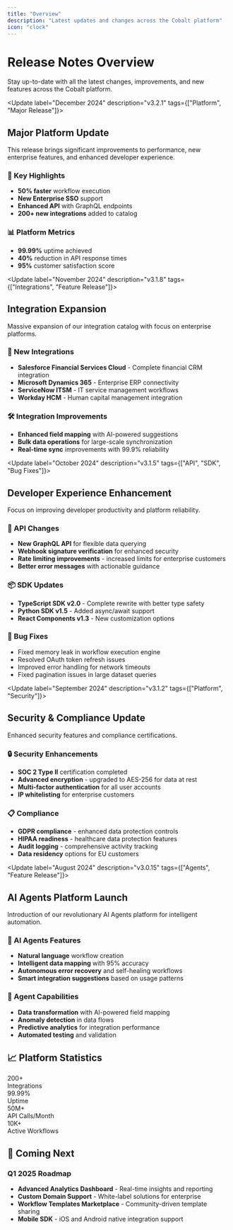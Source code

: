 ```yaml
---
title: "Overview"
description: "Latest updates and changes across the Cobalt platform"
icon: "clock"
---
```


# Release Notes Overview

Stay up-to-date with all the latest changes, improvements, and new features across the Cobalt platform.

<Update label="December 2024" description="v3.2.1" tags={["Platform", "Major Release"]}>
## Major Platform Update

This release brings significant improvements to performance, new enterprise features, and enhanced developer experience.

### 🚀 Key Highlights
- **50% faster** workflow execution
- **New Enterprise SSO** support
- **Enhanced API** with GraphQL endpoints
- **200+ new integrations** added to catalog

### 📊 Platform Metrics
- **99.99%** uptime achieved
- **40%** reduction in API response times
- **95%** customer satisfaction score
</Update>

<Update label="November 2024" description="v3.1.8" tags={["Integrations", "Feature Release"]}>
## Integration Expansion

Massive expansion of our integration catalog with focus on enterprise platforms.

### 🔌 New Integrations
- **Salesforce Financial Services Cloud** - Complete financial CRM integration
- **Microsoft Dynamics 365** - Enterprise ERP connectivity
- **ServiceNow ITSM** - IT service management workflows
- **Workday HCM** - Human capital management integration

### 🛠️ Integration Improvements
- **Enhanced field mapping** with AI-powered suggestions
- **Bulk data operations** for large-scale synchronization
- **Real-time sync** improvements with 99.9% reliability
</Update>

<Update label="October 2024" description="v3.1.5" tags={["API", "SDK", "Bug Fixes"]}>
## Developer Experience Enhancement

Focus on improving developer productivity and platform reliability.

### 🔧 API Changes
- **New GraphQL API** for flexible data querying
- **Webhook signature verification** for enhanced security
- **Rate limiting improvements** - increased limits for enterprise customers
- **Better error messages** with actionable guidance

### 📦 SDK Updates
- **TypeScript SDK v2.0** - Complete rewrite with better type safety
- **Python SDK v1.5** - Added async/await support
- **React Components v1.3** - New customization options

### 🐛 Bug Fixes
- Fixed memory leak in workflow execution engine
- Resolved OAuth token refresh issues
- Improved error handling for network timeouts
- Fixed pagination issues in large dataset queries
</Update>

<Update label="September 2024" description="v3.1.2" tags={["Platform", "Security"]}>
## Security & Compliance Update

Enhanced security features and compliance certifications.

### 🔒 Security Enhancements
- **SOC 2 Type II** certification completed
- **Advanced encryption** - upgraded to AES-256 for data at rest
- **Multi-factor authentication** for all user accounts
- **IP whitelisting** for enterprise customers

### 📋 Compliance
- **GDPR compliance** - enhanced data protection controls
- **HIPAA readiness** - healthcare data protection features
- **Audit logging** - comprehensive activity tracking
- **Data residency** options for EU customers
</Update>

<Update label="August 2024" description="v3.0.15" tags={["Agents", "Feature Release"]}>
## AI Agents Platform Launch

Introduction of our revolutionary AI Agents platform for intelligent automation.

### 🤖 AI Agents Features
- **Natural language** workflow creation
- **Intelligent data mapping** with 95% accuracy
- **Autonomous error recovery** and self-healing workflows
- **Smart integration suggestions** based on usage patterns

### 🎯 Agent Capabilities
- **Data transformation** with AI-powered field mapping
- **Anomaly detection** in data flows
- **Predictive analytics** for integration performance
- **Automated testing** and validation
</Update>

## 📈 Platform Statistics

<div className="grid grid-cols-1 md:grid-cols-4 gap-6 my-8">
  <div className="text-center p-4 border border-gray-200 rounded-lg">
    <div className="text-2xl font-bold text-purple-600">200+</div>
    <div className="text-sm text-gray-600">Integrations</div>
  </div>
  <div className="text-center p-4 border border-gray-200 rounded-lg">
    <div className="text-2xl font-bold text-purple-600">99.99%</div>
    <div className="text-sm text-gray-600">Uptime</div>
  </div>
  <div className="text-center p-4 border border-gray-200 rounded-lg">
    <div className="text-2xl font-bold text-purple-600">50M+</div>
    <div className="text-sm text-gray-600">API Calls/Month</div>
  </div>
  <div className="text-center p-4 border border-gray-200 rounded-lg">
    <div className="text-2xl font-bold text-purple-600">10K+</div>
    <div className="text-sm text-gray-600">Active Workflows</div>
  </div>
</div>

## 🔄 Coming Next

### Q1 2025 Roadmap
- **Advanced Analytics Dashboard** - Real-time insights and reporting
- **Custom Domain Support** - White-label solutions for enterprise
- **Workflow Templates Marketplace** - Community-driven template sharing
- **Mobile SDK** - iOS and Android native integration support 